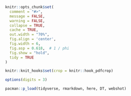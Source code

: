 ```r
knitr::opts_chunk$set(
  comment = "#>",
  message = FALSE,
  warning = FALSE,
  collapse = TRUE,
  cache = TRUE,
  out.width = "70%",
  fig.align = 'center',
  fig.width = 6,
  fig.asp = 0.618,  # 1 / phi
  fig.show = "hold",
  tidy = TRUE
)

knitr::knit_hooks$set(crop = knitr::hook_pdfcrop)

options(digits = 3)

pacman::p_load(tidyverse, rmarkdown, here, DT, webshot)
```

